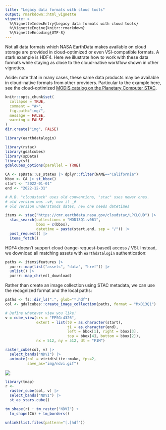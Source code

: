 ```yaml
---
title: "Legacy data formats with cloud tools"
output: rmarkdown::html_vignette
vignette: >
  %\VignetteIndexEntry{Legacy data formats with cloud tools}
  %\VignetteEngine{knitr::rmarkdown}
  %\VignetteEncoding{UTF-8}
---
```


Not all data formats which NASA EarthData makes available on cloud storage are provided in cloud-optimized or even VSI-compatible formats.  A stark example is HDF4. 
Here we illustrate how to work with these data formats while staying as close to the cloud-native workflow shown in other vignettes.

Aside: note that in many cases, these same data products may be available in cloud-native formats from other providers.  Particular to the example here, see the cloud-optimized [MODIS catalog on the Planetary Computer STAC](https://planetarycomputer.microsoft.com/dataset/group/modis).


```r
knitr::opts_chunk$set(
  collapse = TRUE,
  comment = "#>",
  fig.path="img/",
  message = FALSE,
  warning = FALSE
)
dir.create("img", FALSE)
```

```r
library(earthdatalogin)
```


```r
library(rstac)
library(gdalcubes)
library(spData)
library(sf)
gdalcubes_options(parallel = TRUE) 
```

```r
CA <- spData::us_states |> dplyr::filter(NAME=="California")
bbox <- CA |> st_bbox()
start <- "2022-01-01"
end <- "2022-12-31"

# N.B. "cloudstack" uses old conventions, "stac" uses newer ones.
# old version was .v#, now it _#
# old version understands dates, new one needs datetimes

items <- stac("https://cmr.earthdata.nasa.gov/cloudstac/LPCLOUD") |> 
  stac_search(collections = "MOD13Q1.v061",
              bbox = c(bbox),
              datetime = paste(start,end, sep = "/")) |>
  post_request() |>
  items_fetch()
```

HDF4 doesn't support cloud (range-request-based) access / VSI.
Instead, we download all matching assets with `earthdatalogin`
authentication:

```r
paths <- items$features |>
  purrr::map(list("assets", "data", "href")) |> 
  unlist() |>
  purrr::map_chr(edl_download)
```

Rather than create an image collection using STAC metadata, we can use the recognized format and the local paths:

```r
paths <- fs::dir_ls(".", glob="*.hdf")
col <- gdalcubes::create_image_collection(paths, format = "MxD13Q1")
```

```r
# Define whatever view you like!
v = cube_view(srs = "EPSG:4326",
              extent = list(t0 = as.character(start), 
                            t1 = as.character(end),
                            left = bbox[1], right = bbox[3],
                            top = bbox[4], bottom = bbox[2]),
              nx = 512, ny = 512, dt = "P1M")

```

```r
raster_cube(col, v) |> 
  select_bands("NDVI") |> 
  animate(col = viridisLite::mako, fps=2, 
          save_as="img/ndvi.gif")
```

![](img/ndvi.gif)

```r
library(tmap)
r <- 
  raster_cube(col, v) |> 
  select_bands("NDVI") |> 
  st_as_stars.cube()

tm_shape(r) + tm_raster("NDVI") +
  tm_shape(CA) + tm_borders()
```

```r
unlink(list.files(pattern="[.]hdf"))
```
